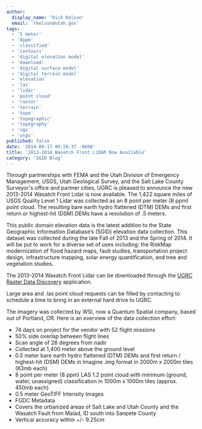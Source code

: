 ```yaml
---
author:
  display_name: 'Rick Kelson'
  email: 'rkelson@utah.gov'
tags:
  - '5 meter'
  - '8ppm'
  - 'classified'
  - 'contours'
  - 'digital elevation model'
  - 'download'
  - 'digital surface model'
  - 'digital terrain model'
  - 'elevation'
  - 'las'
  - 'lidar'
  - 'point cloud'
  - 'raster'
  - 'terrain'
  - 'topo'
  - 'topographic'
  - 'topography'
  - 'ugs'
  - 'usgs'
published: false
date: '2014-09-17 09:28:37 -0600'
title: '2013-2014 Wasatch Front LiDAR Now Available'
category: 'SGID Blog'
---
```



Through partnerships with FEMA and the Utah Division of Emergency Management, USGS, Utah Geological Survey, and the Salt Lake County Surveyor's office and partner cities, UGRC is pleased to announce the new 2013-2014 Wasatch Front Lidar is now available. The 1,422 square miles of USGS Quality Level 1 Lidar was collected as an 8 point per meter (8 ppm) point cloud. The resulting bare earth hydro flattened (DTM) DEMs and first return or highest-hit (DSM) DEMs have a resolution of .5 meters.

This public domain elevation data is the latest addition to the State Geographic Information Database’s (SGID) elevation data collection. This dataset was collected during the late Fall of 2013 and the Spring of 2014. It will be put to work for a diverse set of uses including: the RiskMap modernization of flood hazard maps, fault studies, transportation project design, infrastructure mapping, solar energy quantification, and tree and vegetation studies.

The 2013-2014 Wasatch Front Lidar can be downloaded through the [UGRC Raster Data Discovery](https://raster.utah.gov/?cat=.5%20Meter%20%7B2013-2014%20LiDAR%7D) application.

Large area and .las point cloud requests can be filled by contacting <Contacts subject={frontmatter.title} contactKey='elevation' inline /> to schedule a time to bring in an external hard drive to UGRC.

The imagery was collected by WSI, now a Quantum Spatial company, based out of Portland, OR. Here is an overview of the data collection effort:

- 74 days on project for the vendor with 52 flight missions
- 50% side overlap between flight lines
- Scan angle of 28 degrees from nadir
- Collected at 1,400 meter above the ground level
- 0.5 meter bare earth hydro flattened (DTM) DEMs and first return / highest-hit (DSM) DEMs in Imagine .img format in 2000m x 2000m tiles (63mb each)
- 8 point per meter (8 ppm) LAS 1.2 point cloud with minimum (ground, water, unassigned) classification in 1000m x 1000m tiles (approx. 450mb each)
- 0.5 meter GeoTIFF Intensity Images
- FGDC Metadata
- Covers the urbanized areas of Salt Lake and Utah County and the Wasatch Fault from Malad, ID south into Sanpete County
- Vertical accuracy within +/- 9.25cm
